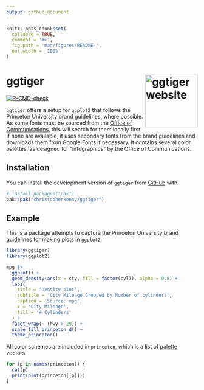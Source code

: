 ```yaml
---
output: github_document
---
```


<!-- README.md is generated from README.Rmd. Please edit that file -->

```r
knitr::opts_chunk$set(
  collapse = TRUE,
  comment = '#>',
  fig.path = 'man/figures/README-',
  out.width = '100%'
)
```

# ggtiger <a href="http://christophertkenny.com/ggtiger/"><img src="man/figures/logo.png" align="right" height="138" alt="ggtiger website" /></a>

<!-- badges: start -->
[![R-CMD-check](https://github.com/christopherkenny/ggtiger/actions/workflows/R-CMD-check.yaml/badge.svg)](https://github.com/christopherkenny/ggtiger/actions/workflows/R-CMD-check.yaml)
<!-- badges: end -->

`ggtiger` offers a setup for `ggplot2` that follows the Princeton University brand guidelines, where possible.
As some fonts must be sourced from the [Office of Communications](https://communications.princeton.edu/guides-tools/logo-graphic-identity), this will search for them locally first.
If none are available, it uses secondary fonts from the brand guidelines and downloads them from Google Fonts if necessary.
It contains several color palettes, as designed for "infographics" by the Office of Communications.

## Installation

You can install the development version of `ggtiger` from [GitHub](https://github.com/) with:

``` r
# install.packages("pak")
pak::pak("christopherkenny/ggtiger")
```

## Example

This is a package attempts to capture the Princeton University brand guidelines for making plots in `ggplot2`.

```r
library(ggtiger)
library(ggplot2)

mpg |>
  ggplot() +
  geom_density(aes(x = cty, fill = factor(cyl)), alpha = 0.8) +
  labs(
    title = 'Density plot',
    subtitle = 'City Mileage Grouped by Number of cylinders',
    caption = 'Source: mpg',
    x = 'City Mileage',
    fill = '# Cylinders'
  ) +
  facet_wrap(~ (hwy > 29)) +
  scale_fill_princeton_d() +
  theme_princeton()
```

All color schemes are included in `princeton`, which is a list of [palette](https://github.com/christopherkenny/palette) vectors.

```r
for (p in names(princeton)) {
  cat(p)
  print(plot(princeton[[p]]))
}
```
